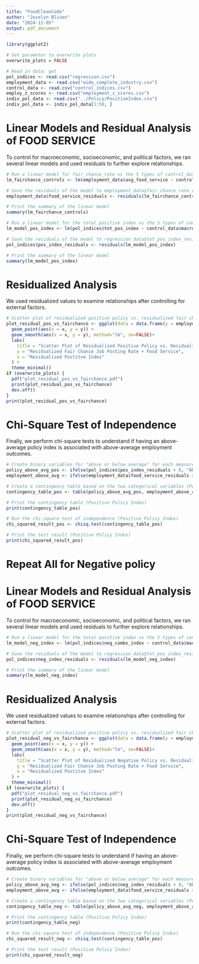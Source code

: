 ```yaml
---
title: "FoodCleanCode"
author: "Jocelyn Bliven"
date: "2024-11-05"
output: pdf_document
---
```


```r

library(ggplot2)

# Set parameter to overwrite plots
overwrite_plots = FALSE

# Read in data: get 
pol_indices <- read.csv("regression.csv")
employment_data <- read.csv("wide_complete_industry.csv")
control_data <- read.csv("control_indices.csv")
employ_z_scores <- read.csv("employment_z_scores.csv")
indiv_pol_data <- read.csv("../Policy/PositiveIndex.csv")
indiv_pol_data <- indiv_pol_data[1:50, ]

```

# Linear Models and Residual Analysis of FOOD SERVICE
To control for macroeconomic, socioeconomic, and political factors, we ran several linear models and used residuals to further explore relationships.

```r
# Run a linear model for fair_chance_rate vs the 5 types of control_data
lm_fairchance_controls <- lm(employment_data$avg_food_service ~ control_data$macroeconomy + control_data$socioeconomics + control_data$politics + control_data$diversity + employ_z_scores$arts_employment_z)

# Save the residuals of the model to employment_data$fair_chance_rate_residuals
employment_data$food_service_residuals <- residuals(lm_fairchance_controls)

# Print the summary of the linear model
summary(lm_fairchance_controls)

# Run a linear model for the total positive index vs the 5 types of control_data
lm_model_pos_index <- lm(pol_indices$tot_pos_index ~ control_data$macroeconomy + control_data$socioeconomics + control_data$politics + control_data$diversity + employ_z_scores$arts_employment_z)

# Save the residuals of the model to regression_data$tot_pos_index_residuals
pol_indices$pos_index_residuals <- residuals(lm_model_pos_index)

# Print the summary of the linear model
summary(lm_model_pos_index)

```
# Residualized Analysis
We used residualized values to examine relationships after controlling for external factors.

```r
# Scatter plot of residualized positive policy vs. residualized fair chance job posting rate
plot_residual_pos_vs_fairchance <- ggplot(data = data.frame(y = employment_data$food_service_residuals, x = pol_indices$pos_index_residuals)) +
  geom_point(aes(x = x, y = y)) +
  geom_smooth(aes(x = x, y = y), method="lm", se=FALSE)+
  labs(
    title = "Scatter Plot of Residualized Positive Policy vs. Residualized Fair Chance Job Posting Rate",
    y = "Residualized Fair Chance Job Posting Rate + Food Service",
    x = "Residualized Postitve Index"
  ) +
  theme_minimal()
if (overwrite_plots) {
  pdf("plot_residual_pos_vs_fairchance.pdf")
  print(plot_residual_pos_vs_fairchance)
  dev.off()
}
print(plot_residual_pos_vs_fairchance)
```

# Chi-Square Test of Independence
Finally, we perform chi-square tests to understand if having an above-average policy index is associated with above-average employment outcomes.

```r
# Create binary variables for "above or below average" for each measure (Positive Policy Index)
policy_above_avg_pos <- ifelse(pol_indices$pos_index_residuals > 0, "Above Avg", "Below Avg")
employment_above_avg <- ifelse(employment_data$food_service_residuals > 0, "Above Avg", "Below Avg")

# Create a contingency table based on the two categorical variables (Positive Policy Index)
contingency_table_pos <- table(policy_above_avg_pos, employment_above_avg)

# Print the contingency table (Positive Policy Index)
print(contingency_table_pos)

# Run the chi-square test of independence (Positive Policy Index)
chi_squared_result_pos <- chisq.test(contingency_table_pos)

# Print the test result (Positive Policy Index)
print(chi_squared_result_pos)
```


# Repeat All for Negative policy

# Linear Models and Residual Analysis of FOOD SERVICE
To control for macroeconomic, socioeconomic, and political factors, we ran several linear models and used residuals to further explore relationships.

```r

# Run a linear model for the total positive index vs the 5 types of control_data
lm_model_neg_index <- lm(pol_indices$neg_combo_index ~ control_data$macroeconomy + control_data$socioeconomics + control_data$politics + control_data$diversity + employ_z_scores$arts_employment_z)

# Save the residuals of the model to regression_data$tot_pos_index_residuals
pol_indices$neg_index_residuals <- residuals(lm_model_neg_index)

# Print the summary of the linear model
summary(lm_model_neg_index)

```

# Residualized Analysis
We used residualized values to examine relationships after controlling for external factors.

```r
# Scatter plot of residualized positive policy vs. residualized fair chance job posting rate
plot_residual_neg_vs_fairchance <- ggplot(data = data.frame(y = employment_data$food_service_residuals, x = pol_indices$neg_index_residuals)) +
  geom_point(aes(x = x, y = y)) +
  geom_smooth(aes(x = x, y = y), method="lm", se=FALSE)+
  labs(
    title = "Scatter Plot of Residualized Negative Policy vs. Residualized Fair Chance Job Posting Rate",
    y = "Residualized Fair Chance Job Posting Rate + Food Service",
    x = "Residualized Postitve Index"
  ) +
  theme_minimal()
if (overwrite_plots) {
  pdf("plot_residual_neg_vs_fairchance.pdf")
  print(plot_residual_neg_vs_fairchance)
  dev.off()
}
print(plot_residual_neg_vs_fairchance)
```

# Chi-Square Test of Independence
Finally, we perform chi-square tests to understand if having an above-average policy index is associated with above-average employment outcomes.

```r
# Create binary variables for "above or below average" for each measure (Positive Policy Index)
policy_above_avg_neg <- ifelse(pol_indices$neg_index_residuals > 0, "Above Avg", "Below Avg")
employment_above_avg <- ifelse(employment_data$food_service_residuals > 0, "Above Avg", "Below Avg")

# Create a contingency table based on the two categorical variables (Positive Policy Index)
contingency_table_neg <- table(policy_above_avg_neg, employment_above_avg)

# Print the contingency table (Positive Policy Index)
print(contingency_table_neg)

# Run the chi-square test of independence (Positive Policy Index)
chi_squared_result_neg <- chisq.test(contingency_table_pos)

# Print the test result (Positive Policy Index)
print(chi_squared_result_neg)
```